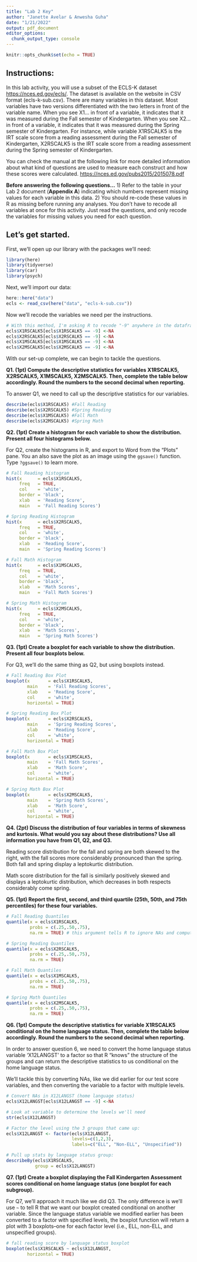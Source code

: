 ```yaml
---
title: "Lab 2 Key"
author: "Janette Avelar & Anwesha Guha"
date: "1/21/2022"
output: pdf_document
editor_options: 
  chunk_output_type: console
---
```


```r
knitr::opts_chunk$set(echo = TRUE)
```

## Instructions:
In this lab activity, you will use a subset of the ECLS-K dataset <https://nces.ed.gov/ecls/>. The dataset is available on the website in CSV format (ecls-k-sub.csv). There are many variables in this dataset. Most variables have two versions differentiated with the two letters in front of the variable name. When you see X1… in front of a variable, it indicates that it was measured during the Fall semester of Kindergarten. When you see X2… in front of a variable, it indicates that it was measured during the Spring semester of Kindergarten. For instance, while variable X1RSCALK5 is the IRT scale score from a reading assessment during the Fall semester of Kindergarten, X2RSCALK5 is the IRT scale score from a reading assessment during the Spring semester of Kindergarten.
 
 You can check the manual at the following link for more detailed information about what kind of questions are used to measure each construct and how these scores were calculated.
<https://nces.ed.gov/pubs2015/2015078.pdf>

**Before answering the following questions...**
1) Refer to the table in your Lab 2 document (**Appendix A**) indicating which numbers represent missing values for each variable in this data.
2) You should re-code these values in R as missing before running any analyses. You don't have to recode all variables at once for this activity. Just read the questions, and only recode the variables for missing values you need for each question.

## Let's get started.

First, we'll open up our library with the packages we'll need:

```r
library(here)
library(tidyverse)
library(car)
library(psych)
```

Next, we'll import our data:

```r
here::here("data")
ecls <- read_csv(here("data", "ecls-k-sub.csv"))
```

Now we'll recode the variables we need per the instructions.

```r
# With this method, I'm asking R to recode "-9" anywhere in the dataframe as a missing value (NA):
ecls$X1RSCALK5[ecls$X1RSCALK5 == -9] <-NA
ecls$X2RSCALK5[ecls$X2RSCALK5 == -9] <-NA
ecls$X1MSCALK5[ecls$X1MSCALK5 == -9] <-NA
ecls$X2MSCALK5[ecls$X2MSCALK5 == -9] <-NA
```

With our set-up complete, we can begin to tackle the questions.

**Q1. (1pt) Compute the descriptive statistics for variables X1RSCALK5, X2RSCALK5, X1MSCALK5, X2MSCALK5. Then, complete the table below accordingly. Round the numbers to the second decimal when reporting.**

To answer Q1, we need to call up the descriptive statistics for our variables.

```r
describe(ecls$X1RSCALK5) #Fall Reading
describe(ecls$X2RSCALK5) #Spring Reading
describe(ecls$X1MSCALK5) #Fall Math
describe(ecls$X2MSCALK5) #Spring Math
```

**Q2. (1pt) Create a histogram for each variable to show the distribution. Present all four histograms below.**

For Q2, create the histograms in R, and export to Word from the "Plots" pane. You an also save the plot as an image using the `ggsave()` function. Type `?ggsave()` to learn more.

```r
# Fall Reading histogram
hist(x      = ecls$X1RSCALK5,
     freq   = TRUE,
     col    = 'white',
     border = 'black',
     xlab   = 'Reading Score',
     main   = 'Fall Reading Scores')

# Spring Reading Histogram
hist(x      = ecls$X2RSCALK5,
     freq   = TRUE,
     col    = 'white',
     border = 'black',
     xlab   = 'Reading Score',
     main   = 'Spring Reading Scores')

# Fall Math Histogram
hist(x      = ecls$X1MSCALK5,
     freq   = TRUE,
     col    = 'white',
     border = 'black',
     xlab   = 'Math Scores',
     main   = 'Fall Math Scores')

# Spring Math Histogram
hist(x      = ecls$X2MSCALK5,
     freq   = TRUE,
     col    = 'white',
     border = 'black',
     xlab   = 'Math Scores',
     main   = 'Spring Math Scores')
```

**Q3. (1pt) Create a boxplot for each variable to show the distribution. Present all four boxplots below.**

For Q3, we'll do the same thing as Q2, but using boxplots instead.

```r
# Fall Reading Box Plot
boxplot(x       = ecls$X1RSCALK5,
        main    = 'Fall Reading Scores',
        xlab    = 'Reading Score',
        col     = 'white',
        horizontal = TRUE)

# Spring Reading Box Plot
boxplot(x       = ecls$X2RSCALK5,
        main    = 'Spring Reading Scores',
        xlab    = 'Reading Score',
        col     = 'white',
        horizontal = TRUE)

# Fall Math Box Plot
boxplot(x       = ecls$X1MSCALK5,
        main    = 'Fall Math Scores',
        xlab    = 'Math Score',
        col     = 'white',
        horizontal = TRUE)

# Spring Math Box Plot
boxplot(x       = ecls$X2MSCALK5,
        main    = 'Spring Math Scores',
        xlab    = 'Math Score',
        col     = 'white',
        horizontal = TRUE)
```

**Q4. (2pt) Discuss the distribution of four variables in terms of skewness and kurtosis. What would you say about these distributions? Use all information you have from Q1, Q2, and Q3.**

Reading score distribution for the fall and spring are both skewed to the right, with the fall scores more considerably pronounced than the spring. Both fall and spring display a leptokurtic distribution.

Math score distribution for the fall is similarly positively skewed and displays a leptokurtic distribution, which decreases in both respects considerably come spring. 

**Q5. (1pt) Report the first, second, and third quartile (25th, 50th, and 75th percentiles) for these four variables.**

```r
# Fall Reading Quantiles
quantile(x = ecls$X1RSCALK5,
         probs = c(.25,.50,.75),
         na.rm = TRUE) # this argument tells R to ignore NAs and compute quantiles anyway

# Spring Reading Quantiles
quantile(x = ecls$X2RSCALK5,
         probs = c(.25,.50,.75),
         na.rm = TRUE)

# Fall Math Quantiles
quantile(x = ecls$X1MSCALK5,
         probs = c(.25,.50,.75),
         na.rm = TRUE)

# Spring Math Quantiles
quantile(x = ecls$X2MSCALK5,
         probs = c(.25,.50,.75),
         na.rm = TRUE)
```

**Q6. (1pt) Compute the descriptive statistics for variable X1RSCALK5 conditional on the home language status. Then, complete the table below accordingly. Round the numbers to the second decimal when reporting.**

In order to answer question 6, we need to convert the home language status variable 'X12LANGST' to a factor so that R "knows" the structure of the groups and can return the descriptive statistics to us conditional on the home language status.

We'll tackle this by converting NAs, like we did earlier for our test score variables, and then converting the variable to a factor with multiple levels.

```r
# Convert NAs in X12LANGST (home language status)
ecls$X12LANGST[ecls$X12LANGST == -9] <-NA

# Look at variable to determine the levels we'll need
str(ecls$X12LANGST)

# Factor the level using the 3 groups that came up:
ecls$X12LANGST <- factor(ecls$X12LANGST, 
                         levels=c(1,2,3),
                         labels=c("ELL", "Non-ELL", "Unspecified"))

# Pull up stats by language status group:
describeBy(ecls$X1RSCALK5, 
           group = ecls$X12LANGST)
```

**Q7. (1pt) Create a boxplot displaying the Fall Kindergarten Assessment scores conditional on home language status (one boxplot for each subgroup).**

For Q7, we'll approach it much like we did Q3. The only difference is we'll use `~` to tell R that we want our boxplot created conditional on another variable. Since the language status variable we modified earlier has been converted to a factor with specified levels, the boxplot function will return a plot with 3 boxplots--one for each factor level (i.e., ELL, non-ELL, and unspecified groups).

```r
# fall reading score by language status boxplot
boxplot(ecls$X1RSCALK5 ~ ecls$X12LANGST,
        horizontal = TRUE)
```


